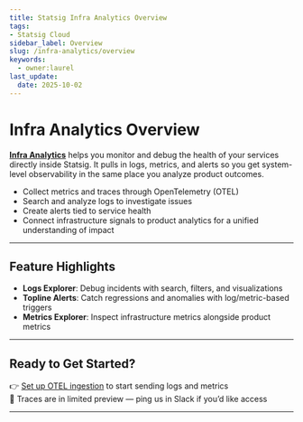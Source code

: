 ```yaml
---
title: Statsig Infra Analytics Overview
tags:
- Statsig Cloud 
sidebar_label: Overview
slug: /infra-analytics/overview
keywords:
  - owner:laurel
last_update:
  date: 2025-10-02
---
```


# Infra Analytics Overview

**[Infra Analytics](https://statsig.com/infra-analytics)** helps you monitor and debug the health of your services directly inside Statsig. It pulls in logs, metrics, and alerts so you get system-level observability in the same place you analyze product outcomes.
- Collect metrics and traces through OpenTelemetry (OTEL)  
- Search and analyze logs to investigate issues  
- Create alerts tied to service health  
- Connect infrastructure signals to product analytics for a unified understanding of impact  

---

## Feature Highlights  

- **Logs Explorer**: Debug incidents with search, filters, and visualizations
- **Topline Alerts**: Catch regressions and anomalies with log/metric-based triggers
- **Metrics Explorer**: Inspect infrastructure metrics alongside product metrics

---

## Ready to Get Started?

👉 [Set up OTEL ingestion](/infra-analytics/getting-started) to start sending logs and metrics  
👀 Traces are in limited preview — ping us in Slack if you’d like access

---